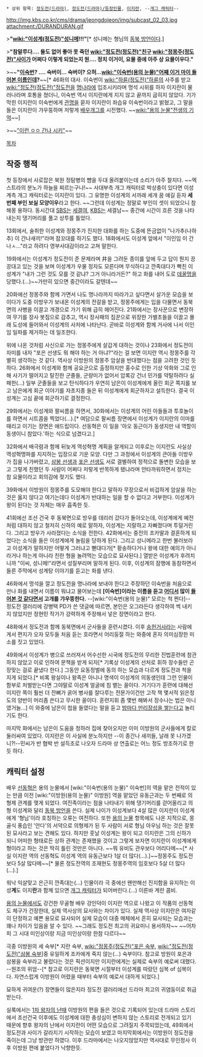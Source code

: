  * 상위 항목: [[정도전(드라마)]], [[정도전(드라마)/등장인물]], [[이지란]], --[[개그 캐릭터]]--

http://img.kbs.co.kr/cms/drama/jeongdojeon/img/subcast_02_03.jpg
attachment:/DURANDURAN.gif

>'''"[[wiki:"이성계(정도전)"성니메]]!!!"'''[* 성니메는 형님의 [[동북 방언]]이다.]

>'''"참말루다…. 둘도 없어 좋아 못 죽던 [[wiki:"정도전(정도전)"친구]] [[wiki:"정몽주(정도전)"사이]]가 어쩌다 이렇게 되었는지 원…. 정치 이거이, 요물 중에 아주 상 요물이우다."'''

>~~'''"[[이숙번]]? .... 숙버이... 숙버이? 으허...[[wiki:"이숙번(용의 눈물)"어째 이거 마이 들어본 이름인데]]?'''~~[* 46화의 대사. 이숙번이 [[wiki:"하륜(정도전)"하륜]]의 사주를 받고 [[wiki:"정도전(정도전)"정도전]]을 [[명나라]]에 입조시키라며 멍석 시위를 하자 이지란이 물러나라며 호통을 쳤더니, 이숙번 역시 이지란에게 지지 않고 끝까지 굽히지 않았다. 기가 막힌 이지란이 이숙번에게 [[wiki:"관등성명"|관명]]을 묻자 이지란이 좌습유 이숙번이라고 밝혔고, 그 말을 들은 이지란이 갸우뚱하며 저렇게 [[배우개그]]를 시전했다. ~~[[wiki:"용의 눈물"전생의 기억]]~~]

>~~[http://www.youtube.com/watch?v=lptUxu9lFgc "이런 ㅇㅇ 간나 시키"]~~

[[목차]]
== 작중 행적 ==
첫 등장에서 사로잡은 북원 정탐병의 뺨을 두대 올려붙이는데 소리가 아주 찰지다. ~~엑스트라의 분노가 하늘을 찌르는구나!~~ 사대부측 개그 캐릭터로 박상충이 있다면 이성계측 개그 캐릭터로는 이지란이 있다. 그 유명한 이성계의 서까래 세개 꿈 얘길 듣자 '''세번째 부인 보실 모양이우'''라고 한다. ~~그런데 이성계는 정말로 부인이 셋이 되었으니 참 해몽 용하다. 동시간대 [[SBS]]는 [[세결여]], [[KBS]]는 세결남~~ 중간에 시간이 흐른 것을 나타내는지 댕기머리를 풀고 상투를 틀었다.

{{{#!html
<iframe width="560" height="315" src="//www.youtube.com/embed/AvwAKN14BQs?rel=0" frameborder="0" allowfullscreen></iframe>
}}}
13회에서, 술취한 이성계와 정몽주가 진지한 대화를 하는 도중에 뜬금없이 "나가추(나하추) 이 간나새끼!"라며 잠꼬대를 하기도 했다. 18화에서도 이성계 앞에서 "이인임 이 간나ㅅ..."라고 하려다 영부사대감이라고 고쳐 말한다.

{{{#!html
<iframe width="560" height="315" src="//www.youtube.com/embed/MXk2nGuRc9w" frameborder="0" allowfullscreen></iframe>
}}}
19화에서는 이성계가 정도전이 준 문제라며 井을 그려둔 종이를 앞에 두고 답이 뭔지 끙끙대고 있는 것을 보며 이성계가 우물 정자도 모른다며 무식하다고 깐족대다가 빡친 이성계가 "내가 그런 것도 모를 것 같냐? 그거 아니라거든?" 하고 화를 내어 도로 [[데꿀멍]]을 당했다.(…)~~가만히 있으면 중간이라도 갈텐데~~

20화에선 정몽주와 함께 가면서 나도 명나라까지 따라가고 싶다면서 살가운 모습을 보이다가 도중 이방우가 보내온 이성계의 전갈을 받고, 정몽주에게는 입을 다물면서 동북면의 사병을 이끌고 개경으로 가기 위해 급히 헤어진다. 21화에서는 장사꾼으로 변장하여 무기를 장사 봇짐으로 감추고, 역시 장사패의 짐꾼으로 위장한 가별초들을 이끌고 몰래 도성에 들어와서 이성계의 사저에 나타난다. 곧바로 이성계와 함께 거사에 나서 이인임 일파를 제거하는 데 일조한다.

위에 나온 것처럼 사신으로 가는 정몽주에게 살갑게 대하는 것이나 23화에서 정도전이 자미를 내자 "포은 선생도 뭐 해야 하는 거 아냐?"라는 걸 보면 이지란 역시 정몽주를 각별히 생각하는 것 같다. 역사상 이방원의 정몽주 암살을 반대했다는 점을 고려한 것인 듯하다. 26화에서 이성계와 함께 공요군으로 출정하지만 홍수로 인한 기상 악화와 그로 인해 사기가 떨어지고 탈진한 군졸들, 군량미가 없어서 압록강 건너 민가를 약탈하려다 실패한(…) 일부 군졸들을 보고 탄식하다가 우연히 남은이 이성계에게 올린 회군 쪽지를 보고 남은에게 회군 이야기를 자초지종 들은 뒤 이성계에게 회군하자고 설득한다. 결국 이성계는 고심 끝에 회군하기로 결정한다.

{{{#!html
<iframe width="560" height="315" src="//www.youtube.com/embed/pv-PK7Ybvpo?rel=0" frameborder="0" allowfullscreen></iframe>
}}}
29화에서는 이성계와 팔씨름을 하면서, 30화에서는 이성계의 어린 아들들과 투호놀이를 하면서 시트콤을 찍었다(...).[* 여담으로 팔씨름 장면에서 이성계가 이지란의 이마를 때리고 이기는 장면은 애드립이다. 선동혁은 이 일을 '아오 동근이가 동생지만 내 역할이 동생이니 참았다.'하는 식으로 넘겼다고.]

32화에서 배극렴과 함께 뒤늦게 역성혁명 계획을 알게되고 이후로는 이지란도 사실상 역성혁명파를 지지하는 입장으로 기운 모양. 다만 그 과정에서 이성계의 큰아들 이방우가 집을 나가버렸고, [[정도전(정도전)|삼봉 선생]]과 [[정몽주(정도전)|포은 선생]]도 서로 결별하여 정적으로 돌변한 모습을 보고 그렇게 친했던 두 사람이 어쩌다 저렇게 반목하게 됐냐라며 안타까워하면서 정치는 참 요물이라고 회의감에 젖기도 했다.

39화에서 이방원이 정몽주를 도모해야 한다고 말하자 무장으로서 비겁하게 암살을 하는 것은 옳지 않다고 여기는데다 이성계가 반대하는 일을 할 수 없다고 거부한다. 이성계가 왕이 된다는 것 자체는 매우 흡족한 듯.

{{{#!html
<iframe width="560" height="315" src="//www.youtube.com/embed/EWTqKW87c6E?rel=0" frameborder="0" allowfullscreen></iframe>
}}}
41회에선 조선 건국 후 동북면으로 방우를 데리러 갔다가 돌아오는데, 이성계에게 예전처럼 대하지 않고 철저히 신하의 예로 말하자, 이성계는 지랄하고 자빠졌다며 투덜거린다. 그리고 방우가 사라졌다는 소식을 전한다. 42화에서는 중전의 조카딸과 결혼하게 되었다는 소식을 들은 이성계에게 놀림을 당하게 된다. 그리고 성니메라고 한번 불러보라고 이성계가 말하지만 어떻게 그러냐고 뻗대다가[* 황송하다거나 왕에 대한 예의가 아니라거나 하는게 아니라 친한 형을 놀려먹는 모습으로 묘사된다.] 열받은 이성계가 후려치니까 "이씨, 성니메!"라면서 성질부리며 말하게 된다. 이후, 이성계의 잠행에 동참하면서 들른 주막에서 성계탕 이야기를 듣고는 화를 낸다.

{{{#!html
<iframe width="560" height="315" src="//www.youtube.com/embed/xiDaHu1BRoU" frameborder="0" allowfullscreen>
</iframe>
}}}

46화에서 멍석을 깔고 정도전을 명나라에 보내야 한다고 주장하던 이숙번을 처음으로 만나 화를 내면서 이름이 뭐냐고 물어보는데 '''[이숙번]이라는 이름을 듣고 [[용의 눈물|어디서]] 많이 [[배우개그|들어본 것 같다]]면서 고개를 갸우뚱한다.''' --[wiki:"이숙번(용의 눈물)" 모르는 척 쩐다]-- 정도전 갤러리에 강병택 PD가 쓴 댓글에 따르면, 본인은 오그라든다 생각하여 썩 내키지 않았지만 정현민 작가가 강력하게 주장해서 넣은 장면이라고 한다.

48화에서 정도전과 함께 동북면에서 군사들을 훈련시켰다. 이후 [[이성계(정도전)|송헌거사]]라는 사람에게서 편지가 오자 모두들 처음 듣는 호라면서 어리둥절 하는 와중에 혼자 의미심장한 미소를 짓고 있었다.

49화에서 이성계가 병으로 쓰러져서 어수선한 시국에 정도전의 무리한 진법훈련에 참관하지 않았고 이로 인하여 문책을 받게 되자[* 기록상 이성계의 선처로 휘하 장수들만 곤장맞는 걸로 끝냈다 한다.] 그동안 요동정벌에 동의 하는 모습과 다르게 정도전과 척을 지게 되었다.[* 비록 왕실이나 왕족은 아니나 명색이 이성계의 의동생인데 그런 인물이 함부로 처벌받는다면 그야말로 이성계 얼굴에 침 뱉는 꼴이다. 거기다가 훈련에 대해선 이지란 쪽이 훨씬 더 잔뼈가 굵어 병사를 잘다루는 전문가이건만 고작 책 몇서적 읽은정도의 양반이 머리좀 쓴다고 무시한 꼴이다. 훈련지휘 좀 몇번 해봐서 장수나는 법은 아니였거늘...] 이 와중에 남은이 첩을 들였다는 말을 듣고 [[섹드립|밤마다 만리장성을 쌓는다]]고 놀리기도 한다.

마지막 화에서는 남은이 도움을 청하러 집에 찾아오지만 이미 이방원의 군사들에게 칼로 둘러싸여 있었다. 이지란은 이 사실에 분노하지만 --이 종간나 새끼들, 날래 못 나가겠니?!--민씨가 반 협박 반 설득조로 나오자 드라마 상 연출로는 어느 정도 방조하기로 한 듯 하다.

== 캐릭터 설정 ==
배우 [[선동혁]]은 용의 눈물에서 [wiki:"이숙번(용의 눈물)" 이숙번]의 역을 맡은 전적이 있는 만큼 이전 [wiki:"이방원(용의 눈물)" 이방원] 역을 맡았던 유동근과는 두 번째로 의형제 관계를 맺게 되었다. 여진족이라는 점을 나타내기 위해 댕기머리를 걷어올리고 의형 이성계와 달리 [[동북 방언]]을 쓴다. 실제 나이가 이성계보다 4살 많은 이지란이 이성계에게 '형님'이라 호칭하는 오류는 여전하다. 또한 [[용의 눈물]] 항목에도 나온 지적으로, 몽골식 풍습인 '안다'의 서약으로 의형제가 된 두 사람이 서로 형님 아우님 하는 것은 잘못된 묘사라고 보는 견해도 있다. 하지만 훗날 이성계는 왕이 되고 이지란은 그의 신하가 되니 어떠한 형태로든 상하 관계는 존재했을 것이고 그렇게 보자면 이지란이 이성계에게 형이라고 하는 것은 딱히 틀린 것만은 아니다. ~~뭐 유비도 관우보다 어리다메~~[* 사실 이지란 역의 선동혁도 이성계 역의 유동근보다 1살 더 많다(…).]~~정몽주도 정도전보다 5살 많다메~~[* 물론 정도전역의 조재현도 정몽주역의 임호보다 5살 더 많다(…).]

워낙 익살맞고 은근히 깐족대는(...) 인물이라 극 중에선 왠만해선 진지함을 유지하는 이성'''계'''도 이지'''란'''과 함께 있으면 [[개그 캐릭터]]가 되어버린다.(...) 이른바 계란 콤비.

[[용의 눈물]]에서도 강건한 무골형 배우 강인덕이 이지란 역으로 나왔고 이 작품의 선동혁도 체구가 건장한데, 실제 역사상의 묘사와는 차이가 있다. 실제 역사상 이지란은 여자같이 단정하고 예쁜 용모로 묘사되어 실제 모습이 대중 매체에서 흔히 묘사되는 모습과는 꽤나 차이가 있음을 알 수 있다. ~~그래도 정도전 최고의 귀요미니 용서하자~~ ~~어차피 그 시대 미인상이랑 지금 미인상이랑 한참 다르다~~

극중 이방원의 세 숙부[* 지란 숙부, [[wiki:"정몽주(정도전)"포은 숙부]], [[wiki:"정도전(정도전)"삼봉 숙부]]]중 유일하게 조카에게 죽지 않는(…) 숙부이다. 참고로 방원이 포은과 삼봉을 숙부라고 불렀다는 것은 픽션이지만 이지란에게는 실제로 숙부의 예로써 대했다. --원조의 위엄--[* 참고로 이지란은 동북면 시절부터 이성계를 따랐던 심복 of 심복이다. 자연스럽게 이방원이 어렸을 때부터 숙부의 예로서 대하게 되었다.]

묘하게 귀여운(?) 장면들이 많은지라 정도전 갤러리에선 드라마 최고의 귀염둥이로 취급받는다.

실록에서는 [[1차 왕자의 난]]때 이방원의 편을 들은 것으로 기록되어 있는데 드라마 스토리에서 조선건국 이후에도 이성계에 대한 충성심이 변하지 않는 스토리로 전개되고 있기 때문에 향후 왕자의 난에서 이지란이 어떤 모습으로 그려질지 주목되었는데, 49회에서 정도전과 사이가 갈라지기 시작하는 모습이 보였고 마지막회에서는 이방원이 정도전을 죽이는데 그냥 방관만 하였다. 이후 드라마에서는 나오지않았지만 역사대로 무인정사 이후 이방원 편에 붙었다가 낙향한듯.
